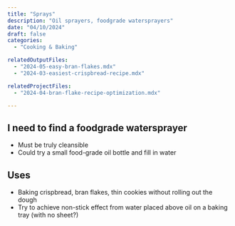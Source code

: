 ```yaml
---
title: "Sprays"
description: "Oil sprayers, foodgrade watersprayers"
date: "04/10/2024"
draft: false
categories:
  - "Cooking & Baking"

relatedOutputFiles:
  - "2024-05-easy-bran-flakes.mdx"
  - "2024-03-easiest-crispbread-recipe.mdx"

relatedProjectFiles:
  - "2024-04-bran-flake-recipe-optimization.mdx"

---
```


## I need to find a foodgrade watersprayer

- Must be truly cleansible
- Could try a small food-grade oil bottle and fill in water

## Uses
- Baking crispbread, bran flakes, thin cookies without rolling out the dough
- Try to achieve non-stick effect from water placed above oil on a baking tray (with no sheet?)
